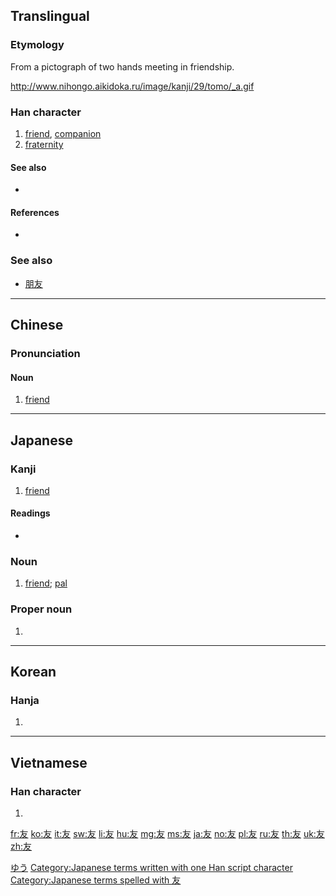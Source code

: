 ==Translingual==
{{stroke order|strokes=4}}
{{stroke order|type=animate}}

===Etymology===
From a pictograph of two hands meeting in friendship.

http://www.nihongo.aikidoka.ru/image/kanji/29/tomo/_a.gif

===Han character===
{{Han char|rn=29|rad=又|as=02|sn=4|four=40047|canj=KE|ids=⿸𠂇又}}

# [[friend]], [[companion]]
# [[fraternity]]

====See also====
* {{l|mul|朋}}

====References====
* {{Han ref|kx=0165.060|dkj=03119|dj=0374.180|hdz=10391.010|uh=53CB|ud=21451|bh=A4CD|bd=42189}}

===See also===
* [[朋友]]

----

==Chinese==
{{zh-forms}}

===Pronunciation===
{{zh-pron
|m=yǒu
|c=jau5
|mn=iú
|mc=y
|oc=y
|ma=
|cat=n
}}

====Noun====
{{zh-noun|ts}}

# [[friend]]

----

==Japanese==

===Kanji===
{{ja-kanji|grade=2|rs=又02}}

# [[friend]]

====Readings====
* {{ja-readings
|on=[[ゆう]] (yū)
|kun=[[とも]] (tomo)}}

===Noun===
{{ja-noun|とも}}

# [[friend]]; [[pal]]

===Proper noun===
{{ja-pos|proper|ゆう}}

# {{given name|male|lang=ja}}

[[Category:Japanese male given names|ゆう]]

[[Category:Japanese terms written with one Han script character]]
[[Category:Japanese terms spelled with 友]]

----

==Korean==

===Hanja===
{{ko-hanja|hangeul=우|eumhun=벗|rv=u|mr=u|y=wu}}

# {{defn|lang=ko|sort=又02}}

----

==Vietnamese==

===Han character===
{{vi-hantu|[[hữu]]|rs=又02}}

# {{defn|lang=vi|sort=又02}}

[[fr:友]]
[[ko:友]]
[[it:友]]
[[sw:友]]
[[li:友]]
[[hu:友]]
[[mg:友]]
[[ms:友]]
[[ja:友]]
[[no:友]]
[[pl:友]]
[[ru:友]]
[[th:友]]
[[uk:友]]
[[zh:友]]